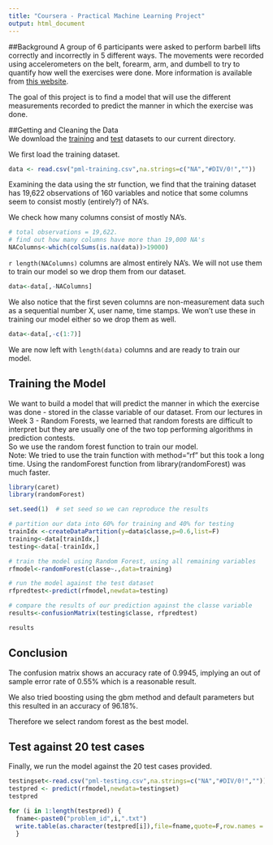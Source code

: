 ```yaml
---
title: "Coursera - Practical Machine Learning Project"
output: html_document
---
```


##Background
A group of 6 participants were asked to perform barbell lifts correctly and incorrectly in 5 different ways. The movements were recorded using accelerometers on the belt, forearm, arm, and dumbell to try to quantify how well the exercises were done.
More information is available from [this website](http://groupware.les.inf.puc-rio.br/har).   

The goal of this project is to find a model that will use the different measurements recorded to predict the manner in which the exercise was done.

##Getting and Cleaning the Data  
We download the [training](https://d396qusza40orc.cloudfront.net/predmachlearn/pml-training.csv) and [test](https://d396qusza40orc.cloudfront.net/predmachlearn/pml-testing.csv) datasets to our current directory.

We first load the training dataset.
```r
data <- read.csv("pml-training.csv",na.strings=c("NA","#DIV/0!",""))
```
  
Examining the data using the str function, we find that the training dataset has 19,622 observations of 160 variables and notice that some columns seem to consist mostly (entirely?) of NA's.

We check how many columns consist of mostly NA's.
```r
# total observations = 19,622.  
# find out how many columns have more than 19,000 NA's
NAColumns<-which(colSums(is.na(data))>19000)
```
`r length(NAColumns)` columns are almost entirely NA's.  We will not use them to train our model so we drop them from our dataset.
```r
data<-data[,-NAColumns]
```
  
We also notice that the first seven columns are non-measurement data such as a sequential number X, user name, time stamps.  We won't use these in training our model either so we drop them as well.
```r
data<-data[,-c(1:7)]
```
  
We are now left with `length(data)` columns and are ready to train our model.
  
## Training the Model
We want to build a model that will predict the manner in which the exercise was done - stored in the classe variable of our dataset.
From our lectures in Week 3 - Random Forests, we learned that random forests are difficult to interpret but they are usually one of the two top performing algorithms in prediction contests.  
So we use the random forest function to train our model.  
Note: We tried to use the train function with method="rf" but this took a long time.  Using the randomForest function from library(randomForest) was much faster.

```r
library(caret)
library(randomForest)
```
```r
set.seed(1)  # set seed so we can reproduce the results

# partition our data into 60% for training and 40% for testing
trainIdx <-createDataPartition(y=data$classe,p=0.6,list=F)
training<-data[trainIdx,]
testing<-data[-trainIdx,]

# train the model using Random Forest, using all remaining variables
rfmodel<-randomForest(classe~.,data=training)

# run the model against the test dataset
rfpredtest<-predict(rfmodel,newdata=testing)

# compare the results of our prediction against the classe variable
results<-confusionMatrix(testing$classe, rfpredtest)

results
```

## Conclusion
The confusion matrix shows an accuracy rate of 0.9945, implying an out of sample error rate of 0.55% which is a reasonable result.   
  
We also tried boosting using the gbm method and default parameters but this resulted in an accuracy of 96.18%.  
  
Therefore we select random forest as the best model.  

## Test against 20 test cases  
Finally, we run the model against the 20 test cases provided.

```r
testingset<-read.csv("pml-testing.csv",na.strings=c("NA","#DIV/0!",""))
testpred <- predict(rfmodel,newdata=testingset)
testpred 

for (i in 1:length(testpred)) {
  fname<-paste0("problem_id",i,".txt")
  write.table(as.character(testpred[i]),file=fname,quote=F,row.names = F,col.names = F)  
  }

```

